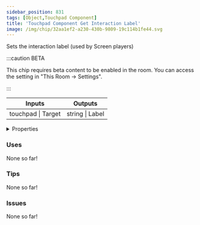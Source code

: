 ```yaml
---
sidebar_position: 831
tags: [Object,Touchpad Component]
title: 'Touchpad Component Get Interaction Label'
image: /img/chip/32aa1ef2-a230-430b-9809-19c114b1fe44.svg
---
```


Sets the interaction label (used by Screen players)

:::caution BETA

This chip requires beta content to be enabled in the room. You can access the setting in "This Room -> Settings".

:::

<IChip uuid="32aa1ef2-a230-430b-9809-19c114b1fe44"/>

<table><thead><tr><th>Inputs</th><th>Outputs</th></tr></thead><tbody><tr><td>touchpad | Target</td><td>string | Label</td></tr></tbody></table>

<details>
  <summary>Properties</summary>
  <div>
    <div>
    <table>
      <tbody>
        <tr>
          <td>Is beta required?</td>
          <td>Yes</td>
        </tr>
        <tr>
          <td>Is chip a trolling risk?</td>
          <td>No</td>
        </tr>
        <tr>
          <td>Is chip a role assignment risk?</td>
          <td>No</td>
        </tr>
        <tr>
          <td>Chip UUID</td>
          <td>32aa1ef2-a230-430b-9809-19c114b1fe44</td>
        </tr>
        <tr>
          <td>Room availability</td>
          <td>Available everywhere</td>
        </tr>
      </tbody>
    </table>
    </div>
  </div>
</details>

### Uses

None so far!

### Tips

None so far!

### Issues

None so far!
